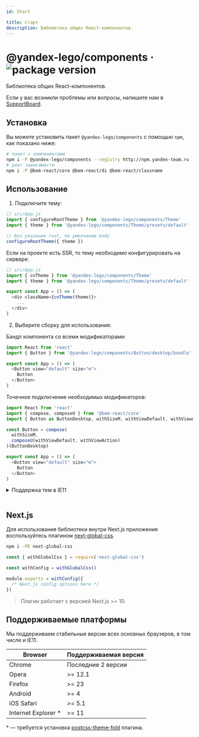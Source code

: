 ```yaml
---
id: Start

title: Старт
description: Библиотека общих React-компонентов.
---
```


# @yandex-lego/components &middot; ![package version](https://badger.yandex-team.ru/npm/@yandex-lego/components/version.svg)

Библиотека общих React-компонентов.

Если у вас возникли проблемы или вопросы, напишите нам в [SupportBoard](https://supportboard.yandex-team.ru/LEGOSUPPORT/add-question).

## Установка

Вы можете установить пакет `@yandex-lego/components` с помощью `npm`, как показано ниже:

```bash
#⠀пакет с компонентами
npm i -P @yandex-lego/components --registry http://npm.yandex-team.ru
#⠀peer зависимости
npm i -P @bem-react/core @bem-react/di @bem-react/classname
```

## Использование

1. Подключите тему:

  ```ts
  // src/App.js
  import { configureRootTheme } from '@yandex-lego/components/Theme'
  import { theme } from '@yandex-lego/components/Theme/presets/default'

  // Без указания root, по умолчанию body
  configureRootTheme({ theme })
  ```

  Если на проекте есть SSR, то тему необходимо конфигурировать на сервере:

  ```ts
  // src/App.js
  import { cnTheme } from '@yandex-lego/components/Theme'
  import { theme } from '@yandex-lego/components/Theme/presets/default'

  export const App = () => (
    <div className={cnTheme(theme)}>
      ...
    </div>
  )
  ```

2. Выберите сборку для использования:

  Бандл компонента со всеми модификаторами:

  ```ts
  import React from 'react'
  import { Button } from '@yandex-lego/components/Button/desktop/bundle'

  export const App = () => (
    <Button view="default" size="m">
      Button
    </Button>
  )
  ```

  Точечное подключение необходимых модификаторов:

  ```ts
  import React from 'react'
  import { compose, composeU } from '@bem-react/core'
  import { Button as ButtonDesktop, withSizeM, withViewDefault, withViewAction } from '@yandex-lego/components/Button/desktop'

  const Button = compose(
    withSizeM,
    composeU(withViewDefault, withViewAction)
  )(ButtonDesktop)

  export const App = () => (
    <Button view="default" size="m">
      Button
    </Button>
  )
  ```

<details markdown="1">

<summary>Поддержка тем в IE11</summary>

Для поддержки тем в IE11 необходимо использовать [postcss-theme-fold](https://github.com/yarastqt/postcss-theme-fold) плагин, для того, чтобы раскрывать CSS-переменные в соответствии с темами.

**Установка:**

```bash
npm i -D postcss-theme-fold
```

**Использование:**

```js
// postcss.config.js
module.exports = {
  plugins: [
    require('postcss-theme-fold')({
      // Подключаем необходимый набор тем.
      themes: [
        [require.resolve('@yandex-lego/components/Theme/presets/default.css')],
      ],
      // Объявляем массив классов-хелперов.
      globalSelectors: ['.utilityfocus'],
    }),
  ],
}
```

</details>

<br />

## Next.js 

Для использования библиотеки внутри Next.js приложения воспользуйтесь плагином <a href="https://github.com/bem/next-global-css" target="_blank">next-global-css</a>.

```bash
npm i -PE next-global-css
```

```js
const { withGlobalCss } = require('next-global-css')

const withConfig = withGlobalCss()

module.exports = withConfig({
  /* Next.js config options here */
})
```

> Плагин работает с версией Next.js >= 10.


## Поддерживаемые платформы

Мы поддерживаем стабильные версии всех основных браузеров, в том числе и IE11.

| Browser           | Поддерживаемая версия |
| ----------------- | --------------------- |
| Chrome            | Последние 2 версии    |
| Opera             | >= 12.1               |
| Firefox           | >= 23                 |
| Android           | >= 4                  |
| iOS Safari        | >= 5.1                |
| Internet Explorer &#42; | >= 11                 |

&#42; — требуется установка <a href="https://github.com/yarastqt/postcss-theme-fold" target="_blank">postcss-theme-fold</a> плагина.
